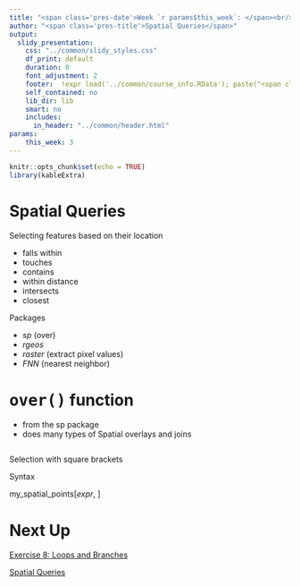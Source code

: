 ```yaml
---
title: "<span class='pres-date'>Week `r params$this_week`: </span><br/><span class='pres-subtitle'>Spatial Data Analysis with R</span> <br/><span class='pres-date'>`r load('../common/course_info.RData'); lstCI[[paste0('class0', params$this_week)]]`</span>"
author: "<span class='pres-title'>Spatial Queries</span>"
output: 
  slidy_presentation:
    css: "../common/slidy_styles.css"
    df_print: default
    duration: 0
    font_adjustment: 2
    footer:  !expr load('../common/course_info.RData'); paste("<span class='footer-right'><a href='acknowledgements.html'>Acknowledgements</a></span><span class='footer-right'><a href='../index.html'>Course Homepage</a></span><span class='footer-right'>Etherpad:&nbsp<a href='", lstCI$etherpadshort, "' target='_blank'>", lstCI$etherpadshort, "</a></span><span class='footer-subtitle'>Spatial Data Analysis in R</span>")
    self_contained: no
    lib_dir: lib
    smart: no
    includes:
      in_header: "../common/header.html"
params:
    this_week: 3
---
```



```r
knitr::opts_chunk$set(echo = TRUE)
library(kableExtra)
```

# Spatial Queries

Selecting features based on their location

<div class="indented1">
- falls within  
- touches  
- contains  
- within distance  
- intersects  
- closest  
</div>

Packages
<div class="indented1">
- *sp* (over)  
- *rgeos*  
- *raster* (extract pixel values)  
- *FNN* (nearest neighbor)  
</div>

# <tt>over()</tt> function

<div class="indented1">
- from the sp package    
- does many types of Spatial overlays and joins   
</div>


```r

```


Selection with square brackets

Syntax

my_spatial_points[*expr*, ]







# Next Up

[Exercise 8: Loops and Branches](exercises/ex08_loops-branches.html){target="_blank"}

[Spatial Queries](part03b_spatial-queries.html)


